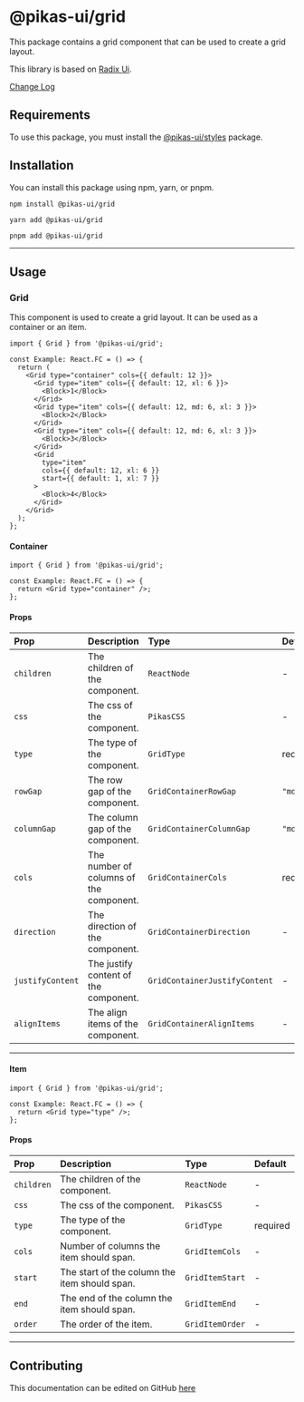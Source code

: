 

<NextSeo title="Grid" />

# @pikas-ui/grid

This package contains a grid component that can be used to create a grid layout.

This library is based on [Radix Ui](https://www.radix-ui.com/).

<a href="https://github.com/Achaak/pikas/blob/main/packages/ui/grid/CHANGELOG.md">
  Change Log
</a>

## Requirements

To use this package, you must install the <a href={stylesLink}>@pikas-ui/styles</a> package.

## Installation

You can install this package using npm, yarn, or pnpm.

```
npm install @pikas-ui/grid
```

```
yarn add @pikas-ui/grid
```

```
pnpm add @pikas-ui/grid
```

---

## Usage

### Grid

This component is used to create a grid layout. It can be used as a container or an item.

<GridExample />

```tsx
import { Grid } from '@pikas-ui/grid';

const Example: React.FC = () => {
  return (
    <Grid type="container" cols={{ default: 12 }}>
      <Grid type="item" cols={{ default: 12, xl: 6 }}>
        <Block>1</Block>
      </Grid>
      <Grid type="item" cols={{ default: 12, md: 6, xl: 3 }}>
        <Block>2</Block>
      </Grid>
      <Grid type="item" cols={{ default: 12, md: 6, xl: 3 }}>
        <Block>3</Block>
      </Grid>
      <Grid
        type="item"
        cols={{ default: 12, xl: 6 }}
        start={{ default: 1, xl: 7 }}
      >
        <Block>4</Block>
      </Grid>
    </Grid>
  );
};
```

#### Container

```tsx
import { Grid } from '@pikas-ui/grid';

const Example: React.FC = () => {
  return <Grid type="container" />;
};
```

#### Props

| Prop             | Description                             | Type                          | Default  |
| :--------------- | :-------------------------------------- | :---------------------------- | :------- |
| `children`       | The children of the component.          | `ReactNode`                   | -        |
| `css`            | The css of the component.               | `PikasCSS`                    | -        |
| `type`           | The type of the component.              | `GridType`                    | required |
| `rowGap`         | The row gap of the component.           | `GridContainerRowGap`         | `"md"`   |
| `columnGap`      | The column gap of the component.        | `GridContainerColumnGap`      | `"md"`   |
| `cols`           | The number of columns of the component. | `GridContainerCols`           | required |
| `direction`      | The direction of the component.         | `GridContainerDirection`      | -        |
| `justifyContent` | The justify content of the component.   | `GridContainerJustifyContent` | -        |
| `alignItems`     | The align items of the component.       | `GridContainerAlignItems`     | -        |

---

#### Item

```tsx
import { Grid } from '@pikas-ui/grid';

const Example: React.FC = () => {
  return <Grid type="type" />;
};
```

#### Props

| Prop       | Description                                   | Type            | Default  |
| :--------- | :-------------------------------------------- | :-------------- | :------- |
| `children` | The children of the component.                | `ReactNode`     | -        |
| `css`      | The css of the component.                     | `PikasCSS`      | -        |
| `type`     | The type of the component.                    | `GridType`      | required |
| `cols`     | Number of columns the item should span.       | `GridItemCols`  | -        |
| `start`    | The start of the column the item should span. | `GridItemStart` | -        |
| `end`      | The end of the column the item should span.   | `GridItemEnd`   | -        |
| `order`    | The order of the item.                        | `GridItemOrder` | -        |

---

## Contributing

This documentation can be edited on GitHub [here](https://github.com/Achaak/pikas/blob/main/apps/docs-ui/pages/components/grid.mdx)
